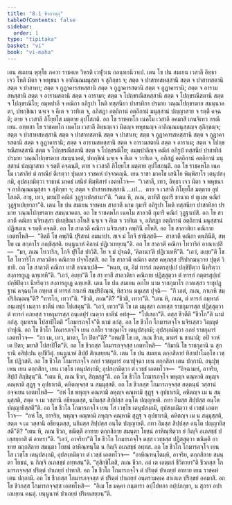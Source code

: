 ```yaml
---
title: "8.1 ชีวกวตฺถุ"
tableOfContents: false
sidebar:
  order: 1
type: "tipitaka"
basket: "vi"
book: "vi-maha"
---
```



<DynamicBreadcrumb />

<Division number="326" book="vi-maha">

<Paragraph number="1558" book="vi-maha">
เตน สมเยน พุทฺโธ ภควา ราชคเห วิหรติ เวฬุวเน กลนฺทกนิวาเป. เตน โข ปน สมเยน เวสาลี อิทฺธา เจว โหติ ผิตา จ พหุชนา จ อากิณฺณมนุสฺสา จ สุภิกฺขา จ; สตฺต จ ปาสาทสหสฺสานิ สตฺต จ ปาสาทสตานิ สตฺต จ ปาสาทา; สตฺต จ กูฏาคารสหสฺสานิ สตฺต จ กูฏาคารสตานิ สตฺต จ กูฏาคารานิ; สตฺต จ อารามสหสฺสานิ สตฺต จ อารามสตานิ สตฺต จ อารามา; สตฺต จ โปกฺขรณีสหสฺสานิ สตฺต จ โปกฺขรณีสตานิ สตฺต จ โปกฺขรณิโย; อมฺพปาลี จ คณิกา อภิรูปา โหติ ทสฺสนียา ปาสาทิกา ปรมาย วณฺณโปกฺขรตาย สมนฺนาคตา, ปทกฺขิณา นจฺเจ จ คีเต จ วาทิเต จ, อภิสฏา อตฺถิกานํ อตฺถิกานํ มนุสฺสานํ ปญฺญาสาย จ รตฺตึ คจฺฉติ; ตาย จ เวสาลี ภิโยฺยโส มตฺตาย อุปโสภติ. อถ โข ราชคหโก เนคโม เวสาลึ อคมาสิ เกนจิเทว กรณีเยน. อทฺทสา โข ราชคหโก เนคโม เวสาลึ อิทฺธญฺเจว ผิตญฺจ พหุชนญฺจ อากิณฺณมนุสฺสญฺจ สุภิกฺขญฺจ; สตฺต จ ปาสาทสหสฺสานิ สตฺต จ ปาสาทสตานิ สตฺต จ ปาสาเท; สตฺต จ กูฏาคารสหสฺสานิ สตฺต จ กูฏาคารสตานิ สตฺต จ กูฏาคารานิ; สตฺต จ อารามสหสฺสานิ สตฺต จ อารามสตานิ สตฺต จ อาราเม; สตฺต จ โปกฺขรณีสหสฺสานิ สตฺต จ โปกฺขรณีสตานิ สตฺต จ โปกฺขรณิโย; อมฺพปาลิญฺจ คณิกํ อภิรูปํ ทสฺสนียํ ปาสาทิกํ ปรมาย วณฺณโปกฺขรตาย สมนฺนาคตํ, ปทกฺขิณํ นจฺเจ จ คีเต จ วาทิเต จ, อภิสฏํ อตฺถิกานํ อตฺถิกานํ มนุสฺสานํ ปญฺญาสาย จ รตฺตึ คจฺฉนฺตึ, ตาย จ เวสาลึ ภิโยฺยโส มตฺตาย อุปโสภนฺตึ.
</Paragraph>

</Division>
<Division number="327" book="vi-maha">

<Paragraph number="1559" book="vi-maha">
อถ โข ราชคหโก เนคโม เวสาลิยํ ตํ กรณียํ ตีเรตฺวา ปุนเทว ราชคหํ ปจฺจาคญฺฉิ. เยน ราชา มาคโธ เสนิโย พิมฺพิสาโร เตนุปสงฺกมิ, อุปสงฺกมิตฺวา ราชานํ มาคธํ เสนิยํ พิมฺพิสารํ เอตทโวจ—  “เวสาลี, เทว, อิทฺธา เจว ผิตา จ พหุชนา จ อากิณฺณมนุสฺสา จ สุภิกฺขา จ; สตฺต จ ปาสาทสหสฺสานิ …เป…  ตาย จ เวสาลี ภิโยฺยโส มตฺตาย อุปโสภติ. สาธุ, เทว, มยมฺปิ คณิกํ วุฏฺฐาเปสฺสามา”ติ. “เตน หิ, ภเณ, ตาทิสึ กุมารึ ชานาถ ยํ ตุเมฺห คณิกํ วุฏฺฐาเปยฺยาถา”ติ.
</Paragraph>

<Paragraph number="1560" book="vi-maha">
เตน โข ปน สมเยน ราชคเห สาลวตี นาม กุมารี อภิรูปา โหติ ทสฺสนียา ปาสาทิกา ปรมาย วณฺณโปกฺขรตาย สมนฺนาคตา. อถ โข ราชคหโก เนคโม สาลวตึ กุมารึ คณิกํ วุฏฺฐาเปสิ. อถ โข สาลวตี คณิกา นจิรเสฺสว ปทกฺขิณา อโหสิ นจฺเจ จ คีเต จ วาทิเต จ, อภิสฏา อตฺถิกานํ อตฺถิกานํ มนุสฺสานํ ปฏิสเตน จ รตฺตึ คจฺฉติ. อถ โข สาลวตี คณิกา นจิรเสฺสว คพฺภินี อโหสิ. อถ โข สาลวติยา คณิกาย เอตทโหสิ—  “อิตฺถี โข คพฺภินี ปุริสานํ อมนาปา. สเจ มํ โกจิ ชานิสฺสติ—  สาลวตี คณิกา คพฺภินีติ, สพฺโพ เม สกฺกาโร ภญฺชิสฺสติ. ยนฺนูนาหํ คิลานํ ปฏิเวเทยฺยนฺ”ติ. อถ โข สาลวตี คณิกา โทวาริกํ อาณาเปสิ—  “มา, ภเณ โทวาริก, โกจิ ปุริโส ปาวิสิ. โย จ มํ ปุจฺฉติ, ‘คิลานา’ติ ปฏิเวเทหี”ติ. “เอวํ, อเยฺย”ติ โข โส โทวาริโก สาลวติยา คณิกาย ปจฺจโสฺสสิ. อถ โข สาลวตี คณิกา ตสฺส คพฺภสฺส ปริปากมนฺวาย ปุตฺตํ วิชายิ. อถ โข สาลวตี คณิกา ทาสึ อาณาเปสิ—  “หนฺท, เช, อิมํ ทารกํ กตฺตรสุปฺเป ปกฺขิปิตฺวา นีหริตฺวา สงฺการกูเฏ ฉฑฺเฑหี”ติ. “เอวํ, อเยฺย”ติ โข สา ทาสี สาลวติยา คณิกาย ปฏิสฺสุตฺวา ตํ ทารกํ กตฺตรสุปฺเป ปกฺขิปิตฺวา นีหริตฺวา สงฺการกูเฏ ฉฑฺเฑสิ.
</Paragraph>

</Division>
<Division number="328" book="vi-maha">

<Paragraph number="1561" book="vi-maha">
เตน โข ปน สมเยน อภโย นาม ราชกุมาโร กาลเสฺสว ราชุปฏฺฐานํ คจฺฉนฺโต อทฺทส ตํ ทารกํ กาเกหิ สมฺปริกิณฺณํ, ทิสฺวาน มนุเสฺส ปุจฺฉิ—  “กึ เอตํ, ภเณ, กาเกหิ สมฺปริกิณฺณนฺ”ติ? “ทารโก, เทวา”ติ. “ชีวติ, ภเณ”ติ? “ชีวติ, เทวา”ติ. “เตน หิ, ภเณ, ตํ ทารกํ อมฺหากํ อนฺเตปุรํ เนตฺวา ธาตีนํ เทถ โปเสตุนฺ”ติ. “เอวํ, เทวา”ติ โข เต มนุสฺสา อภยสฺส ราชกุมารสฺส ปฏิสฺสุตฺวา ตํ ทารกํ อภยสฺส ราชกุมารสฺส อนฺเตปุรํ เนตฺวา ธาตีนํ อทํสุ—  “โปเสถา”ติ. ตสฺส ชีวตีติ “ชีวโก”ติ นามํ อกํสุ. กุมาเรน โปสาปิโตติ “โกมารภจฺโจ”ติ นามํ อกํสุ. อถ โข ชีวโก โกมารภจฺโจ นจิรเสฺสว วิญฺญุตํ ปาปุณิ. อถ โข ชีวโก โกมารภจฺโจ เยน อภโย ราชกุมาโร เตนุปสงฺกมิ; อุปสงฺกมิตฺวา อภยํ ราชกุมารํ เอตทโวจ—  “กา เม, เทว, มาตา, โก ปิตา”ติ? “อหมฺปิ โข เต, ภเณ ชีวก, มาตรํ น ชานามิ; อปิ จาหํ เต ปิตา; มยาสิ โปสาปิโต”ติ. อถ โข ชีวกสฺส โกมารภจฺจสฺส เอตทโหสิ—  “อิมานิ โข ราชกุลานิ น สุกรานิ อสิปฺเปน อุปชีวิตุํ. ยนฺนูนาหํ สิปฺปํ สิกฺเขยฺยนฺ”ติ.
</Paragraph>

</Division>
<Division number="329" book="vi-maha">

<Paragraph number="1562" book="vi-maha">
เตน โข ปน สมเยน ตกฺกสิลายํ ทิสาปาโมกฺโข เวชฺโช ปฏิวสติ. อถ โข ชีวโก โกมารภจฺโจ อภยํ ราชกุมารํ อนาปุจฺฉา เยน ตกฺกสิลา เตน ปกฺกามิ. อนุปุพฺเพน เยน ตกฺกสิลา, เยน เวชฺโช เตนุปสงฺกมิ; อุปสงฺกมิตฺวา ตํ เวชฺชํ เอตทโวจ—  “อิจฺฉามหํ, อาจริย, สิปฺปํ สิกฺขิตุนฺ”ติ. “เตน หิ, ภเณ ชีวก, สิกฺขสฺสู”ติ. อถ โข ชีวโก โกมารภจฺโจ พหุญฺจ คณฺหาติ ลหุญฺจ คณฺหาติ สุฏฺฐุ จ อุปธาเรติ, คหิตญฺจสฺส น สมฺมุสฺสติ. อถ โข ชีวกสฺส โกมารภจฺจสฺส สตฺตนฺนํ วสฺสานํ อจฺจเยน เอตทโหสิ—  “อหํ โข พหุญฺจ คณฺหามิ ลหุญฺจ คณฺหามิ สุฏฺฐุ จ อุปธาเรมิ, คหิตญฺจ เม น สมฺมุสฺสติ, สตฺต จ เม วสฺสานิ อธียนฺตสฺส, นยิมสฺส สิปฺปสฺส อนฺโต ปญฺญายติ. กทา อิมสฺส สิปฺปสฺส อนฺโต ปญฺญายิสฺสตี”ติ.
</Paragraph>

<Paragraph number="1563" book="vi-maha">
อถ โข ชีวโก โกมารภจฺโจ เยน โส เวชฺโช เตนุปสงฺกมิ, อุปสงฺกมิตฺวา ตํ เวชฺชํ เอตทโวจ—  “อหํ โข, อาจริย, พหุญฺจ คณฺหามิ ลหุญฺจ คณฺหามิ สุฏฺฐุ จ อุปธาเรมิ, คหิตญฺจ เม น สมฺมุสฺสติ, สตฺต จ เม วสฺสานิ อธียนฺตสฺส, นยิมสฺส สิปฺปสฺส อนฺโต ปญฺญายติ. กทา อิมสฺส สิปฺปสฺส อนฺโต ปญฺญายิสฺสตี”ติ? “เตน หิ, ภเณ ชีวก, ขณิตฺตึ อาทาย ตกฺกสิลาย สมนฺตา โยชนํ อาหิณฺฑิตฺวา ยํ กิญฺจิ อเภสชฺชํ ปเสฺสยฺยาสิ ตํ อาหรา”ติ. “เอวํ, อาจริยา”ติ โข ชีวโก โกมารภจฺโจ ตสฺส เวชฺชสฺส ปฏิสฺสุตฺวา ขณิตฺตึ อาทาย ตกฺกสิลาย สมนฺตา โยชนํ อาหิณฺฑนฺโต น กิญฺจิ อเภสชฺชํ อทฺทส. อถ โข ชีวโก โกมารภจฺโจ เยน โส เวชฺโช เตนุปสงฺกมิ, อุปสงฺกมิตฺวา ตํ เวชฺชํ เอตทโวจ—  “อาหิณฺฑนฺโตมฺหิ, อาจริย, ตกฺกสิลาย สมนฺตา โยชนํ, น กิญฺจิ อเภสชฺชํ อทฺทสนฺ”ติ. “สุสิกฺขิโตสิ, ภเณ ชีวก. อลํ เต เอตฺตกํ ชีวิกายา”ติ ชีวกสฺส โกมารภจฺจสฺส ปริตฺตํ ปาเถยฺยํ ปาทาสิ. อถ โข ชีวโก โกมารภจฺโจ ตํ ปริตฺตํ ปาเถยฺยํ อาทาย เยน ราชคหํ เตน ปกฺกามิ. อถ โข ชีวกสฺส โกมารภจฺจสฺส ตํ ปริตฺตํ ปาเถยฺยํ อนฺตรามคฺเค สาเกเต ปริกฺขยํ อคมาสิ. อถ โข ชีวกสฺส โกมารภจฺจสฺส เอตทโหสิ—  “อิเม โข มคฺคา กนฺตารา อปฺโปทกา อปฺปภกฺขา, น สุกรา อปาเถเยฺยน คนฺตุํ. ยนฺนูนาหํ ปาเถยฺยํ ปริเยเสยฺยนฺ”ติ.
</Paragraph>
</Division>